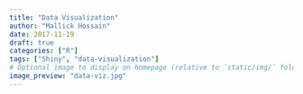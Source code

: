 ```yaml
---
title: "Data Visualization"
author: "Mallick Hossain"
date: 2017-11-19
draft: true
categories: ["R"]
tags: ["Shiny", "data-visualization"]
# Optional image to display on homepage (relative to `static/img/` folder).
image_preview: "data-viz.jpg"
---
```


<!-- * [Time Use Analysis](https://emallickhossain.shinyapps.io/shinyapp/) -->
